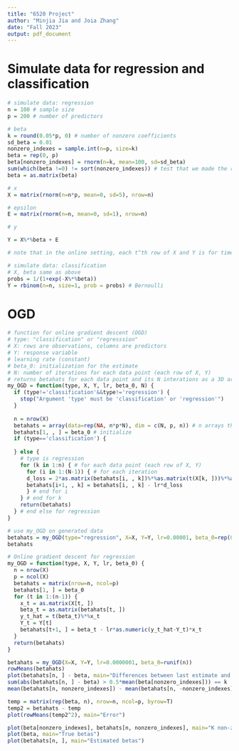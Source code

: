 ```yaml
---
title: "6520 Project"
author: "Minjia Jia and Joia Zhang"
date: "Fall 2023"
output: pdf_document
---
```


# Simulate data for regression and classification
```r
# simulate data: regression
n = 100 # sample size
p = 200 # number of predictors

# beta
k = round(0.05*p, 0) # number of nonzero coefficients
sd_beta = 0.01
nonzero_indexes = sample.int(n=p, size=k)
beta = rep(0, p)
beta[nonzero_indexes] = rnorm(n=k, mean=100, sd=sd_beta)
sum(which(beta !=0) != sort(nonzero_indexes)) # test that we made the right indexes nonzero
beta = as.matrix(beta)

# x
X = matrix(rnorm(n=n*p, mean=0, sd=5), nrow=n)

# epsilon
E = matrix(rnorm(n=n, mean=0, sd=1), nrow=n)

# y

Y = X%*%beta + E

# note that in the online setting, each t^th row of X and Y is for time t
```

```r
# simulate data: classification
# X, beta same as above
probs = 1/(1+exp(-X%*%beta))
Y = rbinom(n=n, size=1, prob = probs) # Bernoulli
```

# OGD

```r
# function for online gradient descent (OGD)
# type: "classification" or "regresssion"
# X: rows are observations, columns are predictors
# Y: response variable
# learning rate (constant)
# beta_0: initialization for the estimate
# N: number of iterations for each data point (each row of X, Y)
# returns betahats for each data point and its N interations as a 3D array
my_OGD = function(type, X, Y, lr, beta_0, N) {
  if (type!='classification'&&type!='regression') {
    stop("Argument 'type' must be 'classification' or 'regression'")
  }
  
  n = nrow(X)
  betahats = array(data=rep(NA, n*p*N), dim = c(N, p, n)) # n arrays that are each Nxp arrays
  betahats[1, , ] = beta_0 # initialize
  if (type=='classification') {
    
  } else {
    # type is regression
    for (k in 1:n) { # for each data point (each row of X, Y)
      for (i in 1:(N-1)) { # for each iteration
      d_loss = 2*as.matrix(betahats[i, , k])%*%as.matrix(t(X[k, ]))%*%as.matrix(X[k, ])-2*as.matrix(X[k, ])%*%as.matrix(Y[k]) # OLS loss
      betahats[i+1, , k] = betahats[i, , k] - lr*d_loss
      } # end for i
    } # end for k
    return(betahats)
  } # end else for regression
}
```

```r
# use my_OGD on generated data
betahats = my_OGD(type="regression", X=X, Y=Y, lr=0.00001, beta_0=rep(0, p), N=100)
betahats
```

```r
# Online gradient descent for regression
my_OGD = function(type, X, Y, lr, beta_0) {
  n = nrow(X)
  p = ncol(X)
  betahats = matrix(nrow=n, ncol=p)
  betahats[1, ] = beta_0
  for (t in 1:(n-1)) {
    x_t = as.matrix(X[t, ])
    beta_t = as.matrix(betahats[t, ])
    y_t_hat = t(beta_t)%*%x_t
    Y_t = Y[t]
    betahats[t+1, ] = beta_t - lr*as.numeric(y_t_hat-Y_t)*x_t
  }
  return(betahats)
}
```

```r
betahats = my_OGD(X=X, Y=Y, lr=0.0000001, beta_0=runif(n))
rowMeans(betahats)
plot(betahats[n, ] - beta, main="Differences between last estimate and true beta")
sum(abs(betahats[n, ] - beta) > 0.5*mean(beta[nonzero_indexes])) == k
mean(betahats[n, nonzero_indexes]) - mean(betahats[n, -nonzero_indexes])

temp = matrix(rep(beta, n), nrow=n, ncol=p, byrow=T)
temp2 = betahats - temp
plot(rowMeans(temp2^2), main="Error")

plot(beta[nonzero_indexes], betahats[n, nonzero_indexes], main="K non-zero indexes for estimated and true betas")
plot(beta, main="True betas")
plot(betahats[n, ], main="Estimated betas")
```




